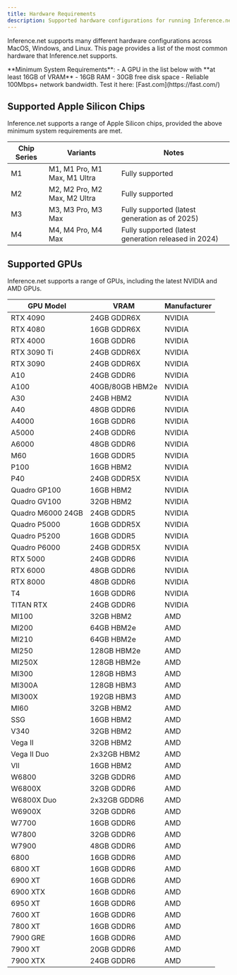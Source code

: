 ```yaml
---
title: Hardware Requirements
description: Supported hardware configurations for running Inference.net nodes
---
```


Inference.net supports many different hardware configurations across MacOS, Windows, and Linux. This page provides a list of the most common hardware that Inference.net supports.

<Info>
**Minimum System Requirements**:
- A GPU in the list below with **at least 16GB of VRAM**
- 16GB RAM
- 30GB free disk space
- Reliable 100Mbps+ network bandwidth. Test it here: [Fast.com](https://fast.com/)
</Info>

## Supported Apple Silicon Chips

Inference.net supports a range of Apple Silicon chips, provided the above minimum system requirements are met.


| Chip Series | Variants                   | Notes                                                                 |
|-------------|---------------------------|-----------------------------------------------------------------------|
| M1          | M1, M1 Pro, M1 Max, M1 Ultra | Fully supported                                                       |
| M2          | M2, M2 Pro, M2 Max, M2 Ultra | Fully supported                                                       |
| M3          | M3, M3 Pro, M3 Max          | Fully supported (latest generation as of 2025)                        |
| M4          | M4, M4 Pro, M4 Max          | Fully supported (latest generation released in 2024)                  |


## Supported GPUs

Inference.net supports a range of GPUs, including the latest NVIDIA and AMD GPUs.


| GPU Model | VRAM | Manufacturer |
|-----------|------|--------------|
| RTX 4090 | 24GB GDDR6X | NVIDIA |
| RTX 4080 | 16GB GDDR6X | NVIDIA |
| RTX 4000 | 16GB GDDR6 | NVIDIA |
| RTX 3090 Ti | 24GB GDDR6X | NVIDIA |
| RTX 3090 | 24GB GDDR6X | NVIDIA |
| A10 | 24GB GDDR6 | NVIDIA |
| A100 | 40GB/80GB HBM2e | NVIDIA |
| A30 | 24GB HBM2 | NVIDIA |
| A40 | 48GB GDDR6 | NVIDIA |
| A4000 | 16GB GDDR6 | NVIDIA |
| A5000 | 24GB GDDR6 | NVIDIA |
| A6000 | 48GB GDDR6 | NVIDIA |
| M60 | 16GB GDDR5 | NVIDIA |
| P100 | 16GB HBM2 | NVIDIA |
| P40 | 24GB GDDR5X | NVIDIA |
| Quadro GP100 | 16GB HBM2 | NVIDIA |
| Quadro GV100 | 32GB HBM2 | NVIDIA |
| Quadro M6000 24GB | 24GB GDDR5 | NVIDIA |
| Quadro P5000 | 16GB GDDR5X | NVIDIA |
| Quadro P5200 | 16GB GDDR5 | NVIDIA |
| Quadro P6000 | 24GB GDDR5X | NVIDIA |
| RTX 5000 | 24GB GDDR6 | NVIDIA |
| RTX 6000 | 48GB GDDR6 | NVIDIA |
| RTX 8000 | 48GB GDDR6 | NVIDIA |
| T4 | 16GB GDDR6 | NVIDIA |
| TITAN RTX | 24GB GDDR6 | NVIDIA |
| MI100 | 32GB HBM2 | AMD |
| MI200 | 64GB HBM2e | AMD |
| MI210 | 64GB HBM2e | AMD |
| MI250 | 128GB HBM2e | AMD |
| MI250X | 128GB HBM2e | AMD |
| MI300 | 128GB HBM3 | AMD |
| MI300A | 128GB HBM3 | AMD |
| MI300X | 192GB HBM3 | AMD |
| MI60 | 32GB HBM2 | AMD |
| SSG | 16GB HBM2 | AMD |
| V340 | 32GB HBM2 | AMD |
| Vega II | 32GB HBM2 | AMD |
| Vega II Duo | 2x32GB HBM2 | AMD |
| VII | 16GB HBM2 | AMD |
| W6800 | 32GB GDDR6 | AMD |
| W6800X | 32GB GDDR6 | AMD |
| W6800X Duo | 2x32GB GDDR6 | AMD |
| W6900X | 32GB GDDR6 | AMD |
| W7700 | 16GB GDDR6 | AMD |
| W7800 | 32GB GDDR6 | AMD |
| W7900 | 48GB GDDR6 | AMD |
| 6800 | 16GB GDDR6 | AMD |
| 6800 XT | 16GB GDDR6 | AMD |
| 6900 XT | 16GB GDDR6 | AMD |
| 6900 XTX | 16GB GDDR6 | AMD |
| 6950 XT | 16GB GDDR6 | AMD |
| 7600 XT | 16GB GDDR6 | AMD |
| 7800 XT | 16GB GDDR6 | AMD |
| 7900 GRE | 16GB GDDR6 | AMD |
| 7900 XT | 20GB GDDR6 | AMD |
| 7900 XTX | 24GB GDDR6 | AMD |
